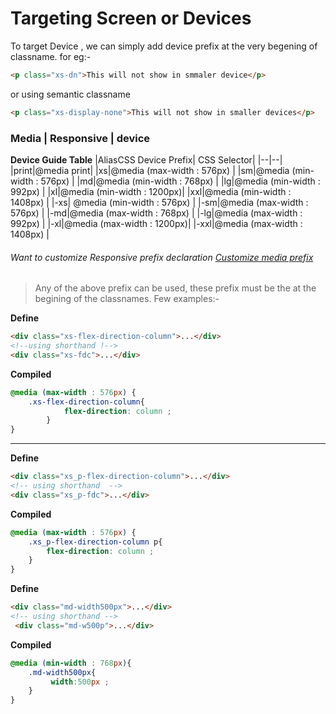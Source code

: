 # Targeting Screen or Devices

To target Device  , we can simply add device prefix at the very begening of classname. for eg:-
```html
<p class="xs-dn">This will not show in smmaler device</p>
```
or using semantic classname
 ```html
<p class="xs-display-none">This will not show in smaller devices</p>

```
### Media | Responsive | device
**Device Guide Table**
|AliasCSS Device Prefix| CSS Selector|
|--|--|
|print|@media print|
|xs|@media (max-width : 576px) |
|sm|@media  (min-width : 576px) |
|md|@media  (min-width : 768px) |
|lg|@media  (min-width : 992px) |
|xl|@media  (min-width : 1200px)|
|xxl|@media  (min-width : 1408px) |
|-xs| @media (min-width : 576px) |
|-sm|@media  (max-width : 576px) |
|-md|@media  (max-width : 768px) |
|-lg|@media  (max-width : 992px) |
|-xl|@media  (max-width : 1200px)|
|-xxl|@media  (max-width : 1408px) |

###### Want to customize Responsive prefix declaration [Customize media prefix](/docs/advance-customization#media-customize-media-selector)

>Any of the above prefix can be used, these prefix must be the at the begining of the classnames.
Few examples:-
 
**Define**
```html
<div class="xs-flex-direction-column">...</div>
<!--using shorthand !-->
<div class="xs-fdc">...</div>
```


**Compiled** 
```css
@media (max-width : 576px) {
    .xs-flex-direction-column{
            flex-direction: column ;
        }
}
```
---
**Define**
```html
<div class="xs_p-flex-direction-column">...</div>
<!-- using shorthand  -->
<div class="xs_p-fdc">...</div>
```

**Compiled**
```css
@media (max-width : 576px) { 
    .xs_p-flex-direction-column p{
        flex-direction: column ;
    }
}
```
**Define**
```html
<div class="md-width500px">...</div>
<!-- using shorthand -->
 <div class="md-w500p">...</div>
```

**Compiled**
```css
@media (min-width : 768px){
    .md-width500px{
         width:500px ;
    }
}
```
